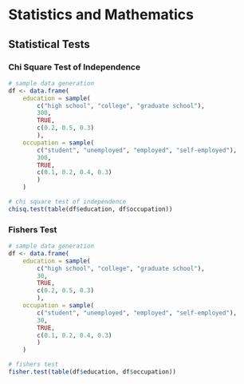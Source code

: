 
# Statistics and Mathematics

## Statistical Tests

### Chi Square Test of Independence

```r
# sample data generation
df <- data.frame(
    education = sample(
        c("high school", "college", "graduate school"), 
        300, 
        TRUE, 
        c(0.2, 0.5, 0.3)
        ),
    occupation = sample(
        c("student", "unemployed", "employed", "self-employed"), 
        300, 
        TRUE, 
        c(0.1, 0.2, 0.4, 0.3)
        )
    )

# chi square test of independence 
chisq.test(table(df$education, df$occupation))
```

### Fishers Test 

```r
# sample data generation
df <- data.frame(
    education = sample(
        c("high school", "college", "graduate school"), 
        30, 
        TRUE, 
        c(0.2, 0.5, 0.3)
        ),
    occupation = sample(
        c("student", "unemployed", "employed", "self-employed"), 
        30, 
        TRUE, 
        c(0.1, 0.2, 0.4, 0.3)
        )
    )

# fishers test
fisher.test(table(df$education, df$occupation))
```